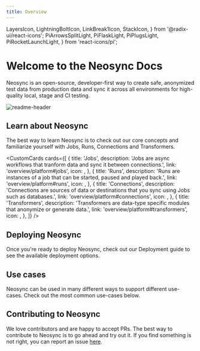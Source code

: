 ```yaml
---
title: Overview
---
```


  LayersIcon,
  LightningBoltIcon,
  LinkBreak1Icon,
  StackIcon,
} from '@radix-ui/react-icons';
  PiArrowsSplitLight,
  PiFlaskLight,
  PiPlugsLight,
  PiRocketLaunchLight,
} from 'react-icons/pi';

# Welcome to the Neosync Docs

Neosync is an open-source, developer-first way to create safe, anonymized test data from production data and sync it across all environments for high-quality local, stage and CI testing.

![readme-header](https://assets.nucleuscloud.com/neosync/docs/readmeheader.svg)

## Learn about Neosync

The best way to learn Neosync is to check out our core concepts and familiarize yourself with Jobs, Runs, Connections and Transformers.

<CustomCards
  cards={[
    {
      title: 'Jobs',
      description:
        'Jobs are async workflows that tranform data and sync it between connections.',
      link: 'overview/platform#jobs',
      icon: <StackIcon />,
    },
    {
      title: 'Runs',
      description:
        'Runs are instances of a job that can be started, paused and played back.',
      link: 'overview/platform#runs',
      icon: <LayersIcon />,
    },
    {
      title: 'Connections',
      description:
        'Connections are sources of data or destinations that you sync using Jobs such as databases.',
      link: 'overview/platform#connections',
      icon: <PiPlugsLight />,
    },
    {
      title: 'Transformers',
      description:
        'Transformers are data-type specific modules that anonymize or generate data.',
      link: 'overview/platform#transformers',
      icon: <LightningBoltIcon />,
    },
  ]}
/>

## Deploying Neosync

Once you're ready to deploy Neosync, check out our Deployment guide to see the available deployment options.

## Use cases

Neosync can be used in many different ways to support different use-cases. Check out the most common use-cases below.

## Contributing to Neosync

We love contributors and are happy to accept PRs. The best way to contribute to Neosync is to go ahead and try out it. If you find something is not right, you can report an issue [here](https://github.com/nucleuscloud/neosync/issues/new?assignees=&labels=bug&template=bug_report.md).
